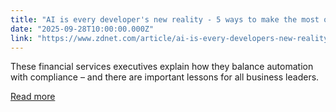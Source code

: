```yaml
---
title: "AI is every developer's new reality - 5 ways to make the most of it"
date: "2025-09-28T10:00:00.000Z"
link: "https://www.zdnet.com/article/ai-is-every-developers-new-reality-5-ways-to-make-the-most-of-it/"
---
```


These financial services executives explain how they balance automation with compliance – and there are important lessons for all business leaders.

[Read more](https://www.zdnet.com/article/ai-is-every-developers-new-reality-5-ways-to-make-the-most-of-it/)
